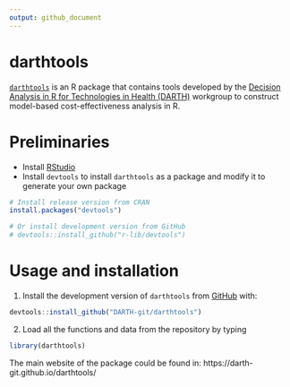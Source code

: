 ---
output: github_document
---

# darthtools

[`darthtools`](https://github.com/DARTH-git/darthtools) is an R package that contains tools developed by the [Decision Analysis in R for Technologies in Health (DARTH)](https://darthworkgroup.com) workgroup to construct model-based cost-effectiveness analysis in R. 

# Preliminaries
- Install [RStudio](https://www.rstudio.com/products/rstudio/download/)
- Install `devtools` to install `darthtools` as a package and modify it to generate your own package
```{r, eval=FALSE}
# Install release version from CRAN
install.packages("devtools")

# Or install development version from GitHub
# devtools::install_github("r-lib/devtools")
```

# Usage and installation 

1. Install the development version of `darthtools` from [GitHub](https://github.com) with:

```{r, eval=FALSE}
devtools::install_github("DARTH-git/darthtools")
```

2. Load all the functions and data from the repository by typing 

```{r, eval=FALSE}
library(darthtools)
```

The main website of the package could be found in: https://darth-git.github.io/darthtools/

